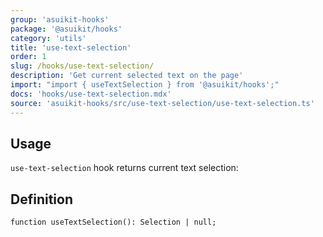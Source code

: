 ```yaml
---
group: 'asuikit-hooks'
package: '@asuikit/hooks'
category: 'utils'
title: 'use-text-selection'
order: 1
slug: /hooks/use-text-selection/
description: 'Get current selected text on the page'
import: "import { useTextSelection } from '@asuikit/hooks';"
docs: 'hooks/use-text-selection.mdx'
source: 'asuikit-hooks/src/use-text-selection/use-text-selection.ts'
---
```



## Usage

`use-text-selection` hook returns current text selection:

<Demo data={HooksDemos.useTextSelectionUsage} />

## Definition

```tsx
function useTextSelection(): Selection | null;
```
